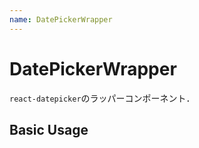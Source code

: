 ```yaml
---
name: DatePickerWrapper
---
```



# DatePickerWrapper

```react-datepicker```のラッパーコンポーネント．

## Basic Usage

<Playground>
  <DatePickerWrapper
    selected={endDate}
    onChange={handleOnChange('end')}
    filterDate={filterDate}
  />
</Playground>